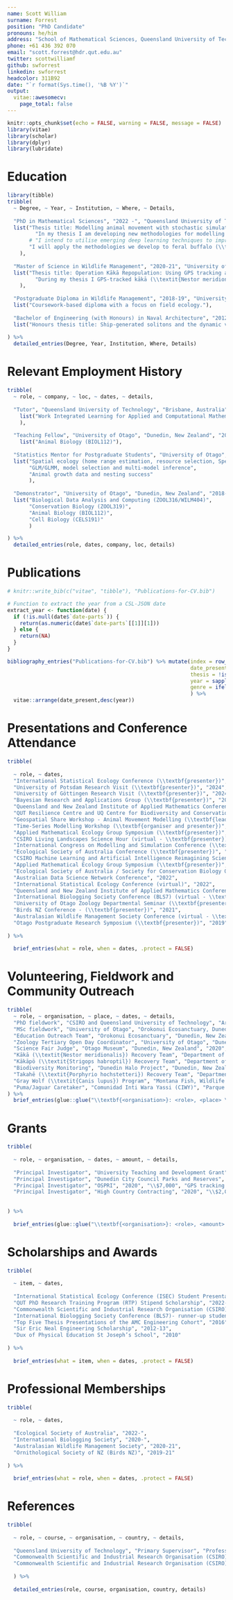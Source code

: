 ```yaml
---
name: Scott William
surname: Forrest
position: "PhD Candidate"
pronouns: he/him
address: "School of Mathematical Sciences, Queensland University of Technology"
phone: +61 436 392 070
email: "scott.forrest@hdr.qut.edu.au"
twitter: scottwilliamf
github: swforrest
linkedin: swforrest
headcolor: 311B92
date: "`r format(Sys.time(), '%B %Y')`"
output:
  vitae::awesomecv:
    page_total: false
---
```


```r

knitr::opts_chunk$set(echo = FALSE, warning = FALSE, message = FALSE)
library(vitae)
library(scholar)
library(dplyr)
library(lubridate)

```

# Education

```r

library(tibble)
tribble(
  ~ Degree, ~ Year, ~ Institution, ~ Where, ~ Details,
  
  "PhD in Mathematical Sciences", "2022 -", "Queensland University of Technology", "Brisbane, Australia",
  list("Thesis title: Modelling animal movement with stochastic simulations and deep learning",
         "In my thesis I am developing new methodologies for modelling animal movement, with a focus on stochastic simulations.",
       # "I intend to utilise emerging deep learning techniques to improve our ability to understand and predict animal movement.",
       "I will apply the methodologies we develop to feral buffalo (\\textit{Bubalus bubalis}) and cattle (\\textit{Bos indicus}) in Northern Australia's tropical savannas."
    ),
  
  "Master of Science in Wildlife Management", "2020-21", "University of Otago", "Dunedin, New Zealand",
  list("Thesis title: Operation Kākā Repopulation: Using GPS tracking and spatial modelling to restore a flagship species.",
         "During my thesis I GPS-tracked kākā (\\textit{Nestor meridionalis}) and quantified their space use and resource selection, as well as their behaviours through accelerometry data."
    ),
  
  "Postgraduate Diploma in Wildlife Management", "2018-19", "University of Otago", "Dunedin, New Zealand",
  list("Coursework-based diploma with a focus on field ecology."),
  
  "Bachelor of Engineering (with Honours) in Naval Architecture", "2012-16", "Flinders University and Australian Maritime College", "Adelaide and Launceston, Australia",
  list("Honours thesis title: Ship-generated solitons and the dynamic vessel response as a function of blockage.")
  
) %>%
  detailed_entries(Degree, Year, Institution, Where, Details)

```

# Relevant Employment History

```r

tribble(
  ~ role, ~ company, ~ loc, ~ dates, ~ details,
  
  "Tutor", "Queensland University of Technology", "Brisbane, Australia", "2023", 
    list("Work Integrated Learning for Applied and Computational Mathematics (MXB328)"
    ),
  
  "Teaching Fellow", "University of Otago", "Dunedin, New Zealand", "2020-21", 
    list("Animal Biology (BIOL112)"),
  
  "Statistics Mentor for Postgraduate Students", "University of Otago", "Dunedin, New Zealand", "2019-21", 
  list("Spatial ecology (home range estimation, resource selection, Species Distribution Modelling)",
       "GLM/GLMM, model selection and multi-model inference",
       "Animal growth data and nesting success"
       ),
  
  "Demonstrator", "University of Otago", "Dunedin, New Zealand", "2018-21", 
  list("Biological Data Analysis and Computing (ZOOL316/WILM404)",
       "Conservation Biology (ZOOL319)",
       "Animal Biology (BIOL112)",
       "Cell Biology (CELS191)"
       )

) %>% 
  detailed_entries(role, dates, company, loc, details)

```

<!-- \newpage -->

# Publications

```r

# knitr::write_bib(c("vitae", "tibble"), "Publications-for-CV.bib")

# Function to extract the year from a CSL-JSON date
extract_year <- function(date) {
  if (!is.null(date$`date-parts`)) {
    return(as.numeric(date$`date-parts`[[1]][1]))
  } else {
    return(NA)
  }
}

bibliography_entries("Publications-for-CV.bib") %>% mutate(index = row_number(),
                                                           date_present = !is.na(issued),
                                                           thesis = !is.na(genre),
                                                           year = sapply(issued, extract_year),
                                                           genre = ifelse(publisher == "Australian Maritime College", "Honour's thesis", genre)
                                                           ) %>%
  vitae::arrange(date_present,desc(year))

```

# Presentations and Conference Attendance

```r

tribble(
  
  ~ role, ~ dates,
  "International Statistical Ecology Conference (\\textbf{presenter})", "2024",
  "University of Potsdam Research Visit (\\textbf{presenter})", "2024",
  "University of Göttingen Research Visit (\\textbf{presenter})", "2024",
  "Bayesian Research and Applications Group (\\textbf{presenter})", "2024",
  "Queensland and New Zealand Institute of Applied Mathematics Conference (\\textbf{presenter})", "2024",
  "QUT Resilience Centre and UQ Centre for Biodiversity and Conservation Science ECR event (\\textbf{speaker})", "2024",
  "Geospatial Share Workshop - Animal Movement Modelling (\\textbf{lead presenter})", "2024",
  "Time-Series Modelling Workshop (\\textbf{organiser and presenter})", "2024",
  "Applied Mathematical Ecology Group Symposium (\\textbf{presenter})", "2024",
  "CSIRO Living Landscapes Science Hour (virtual - \\textbf{presenter})", "2023",
  "International Congress on Modelling and Simulation Conference (\\textbf{presenter})", "2023",
  "Ecological Society of Australia Conference (\\textbf{presenter})", "2023",
  "CSIRO Machine Learning and Artificial Intelligence Reimagining Science Symposium", "2023",
  "Applied Mathematical Ecology Group Symposium (\\textbf{presenter})", "2023",
  "Ecological Society of Australia / Society for Conservation Biology Oceania Conference (\\textbf{presenter})", "2022",
  "Australian Data Science Network Conference", "2022",
  "International Statistical Ecology Conference (virtual)", "2022",
  "Queensland and New Zealand Institute of Applied Mathematics Conference", "2022",
  "International Biologging Society Conference (BLS7) (virtual - \\textbf{presenter})", "2021",
  "University of Otago Zoology Departmental Seminar (\\textbf{presenter})", "2021",
  "Birds NZ Conference - (\\textbf{presenter})", "2021",
  "Australasian Wildlife Management Society Conference (virtual - \\textbf{presenter})", "2020",
  "Otago Postgraduate Research Symposium (\\textbf{presenter})", "2019"
  
) %>% 
  
  brief_entries(what = role, when = dates, .protect = FALSE)

```

# Volunteering, Fieldwork and Community Outreach

```r

tribble(
  ~ role, ~ organisation, ~ place, ~ dates, ~ details,
  "PhD fieldwork", "CSIRO and Queensland University of Technology", "Arnhem Land, Australia", "2023", "Attaching GPS devices to feral buffalo (\\textit{Bubalus bubalis})",
  "MSc fieldwork", "University of Otago", "Orokonui Ecosanctuary, Dunedin, New Zealand", "2020-21", "Attaching VHF and GPS devices to kākā (\\textit{Nestor meridionalis}) and collecting data multiple times each week",
  "Education Outreach Team", "Orokonui Ecosanctuary", "Dunedin, New Zealand", "2020-21", "Educational tours for school and public groups within Orokonui Ecosanctuary.",
  "Zoology Tertiary Open Day Coordinator", "University of Otago", "Dunedin, New Zealand", "2020", "Organising and running the Zoology stand at the University of Otago Tertiary Open Day.",
  "Science Fair Judge", "Otago Museum", "Dunedin, New Zealand", "2020", "Judging science fair projects for secondary school students.",
  "Kākā (\\textit{Nestor meridionalis}) Recovery Team", "Department of Conservation", "Fiordland National Park, New Zealand", "2019", "Mist-netting kākā and attaching telemetry devices.",
  "Kākāpō (\\textit{Strigops habroptil}) Recovery Team", "Department of Conservation", "Whenua Hou (Codfish Island), New Zealand", "2019", "Juvenile kākāpō feeding and health checks, telemetry device attachment and triangulation.",
  "Biodiversity Monitoring", "Dunedin Halo Project", "Dunedin, New Zealand", "2019", "Monitoring of pest control tracking tunnels.",
  "Takahē (\\textit{Porphyrio hochstetteri}) Recovery Team", "Department of Conservation", "Kahurangi National Park", "2018", "Takahē telemetry triangulation and health checks.",
  "Gray Wolf (\\textit{Canis lupus}) Program", "Montana Fish, Wildlife and Parks", "Western Montana, USA", "2017", "Gray wolf telemetry triangulation and assessment of presence through faeces and markings.",
  "Puma/Jaguar Caretaker", "Comunidad Inti Wara Yassi (CIWY)", "Parque Ambue Ari, Bolivia", "2014", "Caring for rehabilitated pumas (\\textit{Puma concolor}) and jaguars (\\textit{Panthera onca})."
) %>% 
  brief_entries(glue::glue("\\textbf{<organisation>}: <role>, <place> \\newline <details>", .open = "<", .close = ">"), paste0(dates, "\\newline"), .protect = FALSE)

```

<!-- \newpage -->

# Grants

```r

tribble(
  
  ~ role, ~ organisation, ~ dates, ~ amount, ~ details,
  
  "Principal Investigator", "University Teaching and Development Grant", "2020-21", "\\$10,124", "Integrating MOOC platform xOtago into the teaching of Zoology papers for future flexibility and resilience",
  "Principal Investigator", "Dunedin City Council Parks and Reserves", "2020", "\\$15,000", "GPS tracking kākā from Orokonui Ecosanctuary",
  "Principal Investigator", "OSPRI", "2020", "\\$7,000", "GPS tracking kākā from Orokonui Ecosanctuary",
  "Principal Investigator", "High Country Contracting", "2020", "\\$2,000", "GPS tracking kākā from Orokonui Ecosanctuary"
  
  
) %>% 
  
  brief_entries(glue::glue("\\textbf{<organisation>}: <role>, <amount> \\newline <details>", .open = "<", .close = ">"), paste0(dates, "\\newline"), .protect = FALSE)

```

# Scholarships and Awards

```r

tribble(
  
  ~ item, ~ dates,
  
  "International Statistical Ecology Conference (ISEC) Student Presentation Award", "2024",
  "QUT PhD Research Training Program (RTP) Stipend Scholarship", "2022-",
  "Commonwealth Scientific and Industrial Research Organisation (CSIRO) Top-Up Scholarship", "2022-",
  "International Biologging Society Conference (BLS7)- runner-up student presentation", "2021",
  "Top Five Thesis Presentations of the AMC Engineering Cohort", "2016",
  "Sir Eric Neal Engineering Scholarship", "2012-13",
  "Dux of Physical Education St Joseph’s School", "2010"
  
) %>% 
  
  brief_entries(what = item, when = dates, .protect = FALSE)

```

# Professional Memberships

```r

tribble(
  
  ~ role, ~ dates,
  
  "Ecological Society of Australia", "2022-",
  "International Biologging Society", "2020-",
  "Australasian Wildlife Management Society", "2020-21",
  "Ornithological Society of NZ (Birds NZ)", "2019-21"
  
) %>% 
  
  brief_entries(what = role, when = dates, .protect = FALSE)

```

# References

```r

tribble(
  
  ~ role, ~ course, ~ organisation, ~ country, ~ details,
  
  "Queensland University of Technology", "Primary Supervisor", "Professor Michael Bode", "Brisbane, Australia", "Email: michael.bode@qut.edu.au",
  "Commonwealth Scientific and Industrial Research Organisation (CSIRO)", "Associate External Supervisor", "Dr Dan Pagendam", "Brisbane, Australia", "Email: dan.pagendam@data61.csiro.au",
  "Commonwealth Scientific and Industrial Research Organisation (CSIRO)", "Primary External Supervisor", "Dr Andrew Hoskins", "Townsville, Australia", "Email: andrew.hoskins@csiro.au"
  
  ) %>% 
  
  detailed_entries(role, course, organisation, country, details)

```

